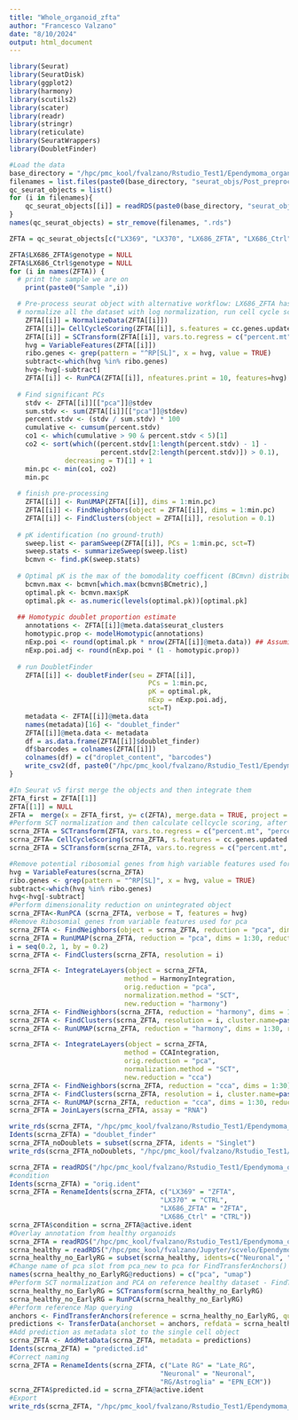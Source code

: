 ```yaml
---
title: "Whole_organoid_zfta"
author: "Francesco Valzano"
date: "8/10/2024"
output: html_document
---
```

```r
library(Seurat)
library(SeuratDisk)
library(ggplot2)
library(harmony)
library(scutils2)
library(scater)
library(readr)
library(stringr)
library(reticulate)
library(SeuratWrappers)
library(DoubletFinder)

```
```r
#Load the data
base_directory = "/hpc/pmc_kool/fvalzano/Rstudio_Test1/Ependymoma_organoids/Whole/" 
filenames = list.files(paste0(base_directory, "seurat_objs/Post_preprocessing/"))
qc_seurat_objects = list()
for (i in filenames){
    qc_seurat_objects[[i]] = readRDS(paste0(base_directory, "seurat_objs/Post_preprocessing/", i))
}
names(qc_seurat_objects) = str_remove(filenames, ".rds")
```
```r
ZFTA = qc_seurat_objects[c("LX369", "LX370", "LX686_ZFTA", "LX686_Ctrl")]
```

```r
ZFTA$LX686_ZFTA$genotype = NULL
ZFTA$LX686_Ctrl$genotype = NULL
for (i in names(ZFTA)) {
  # print the sample we are on
    print(paste0("Sample ",i))

  # Pre-process seurat object with alternative workflow: LX686_ZFTA has few cells and creates problems with CellCycleScoring. Taking inspiration from: https://github.com/satijalab/seurat/issues/3692
  # normalize all the dataset with log normalization, run cell cycle scoring on RNA slot, and then re-run SCT on RNA slot (SCT will fetch anyhow raw counts for normalization)
    ZFTA[[i]] = NormalizeData(ZFTA[[i]])
    ZFTA[[i]]= CellCycleScoring(ZFTA[[i]], s.features = cc.genes.updated.2019$s.genes, g2m.features = cc.genes.updated.2019$g2m.genes, assay = 'RNA')
    ZFTA[[i]] = SCTransform(ZFTA[[i]], vars.to.regress = c("percent.mt", "percent.ribo", 'S.Score', 'G2M.Score'), vst.flavor = "v2", assay = "RNA")
    hvg = VariableFeatures(ZFTA[[i]])
    ribo.genes <- grep(pattern = "^RP[SL]", x = hvg, value = TRUE)
    subtract<-which(hvg %in% ribo.genes)
    hvg<-hvg[-subtract]
    ZFTA[[i]] <- RunPCA(ZFTA[[i]], nfeatures.print = 10, features=hvg)
    
  # Find significant PCs
    stdv <- ZFTA[[i]][["pca"]]@stdev
    sum.stdv <- sum(ZFTA[[i]][["pca"]]@stdev)
    percent.stdv <- (stdv / sum.stdv) * 100
    cumulative <- cumsum(percent.stdv)
    co1 <- which(cumulative > 90 & percent.stdv < 5)[1]
    co2 <- sort(which((percent.stdv[1:length(percent.stdv) - 1] - 
                       percent.stdv[2:length(percent.stdv)]) > 0.1), 
              decreasing = T)[1] + 1
    min.pc <- min(co1, co2)
    min.pc
  
  # finish pre-processing
    ZFTA[[i]] <- RunUMAP(ZFTA[[i]], dims = 1:min.pc)
    ZFTA[[i]] <- FindNeighbors(object = ZFTA[[i]], dims = 1:min.pc)              
    ZFTA[[i]] <- FindClusters(object = ZFTA[[i]], resolution = 0.1)
  
  # pK identification (no ground-truth)
    sweep.list <- paramSweep(ZFTA[[i]], PCs = 1:min.pc, sct=T)
    sweep.stats <- summarizeSweep(sweep.list)
    bcmvn <- find.pK(sweep.stats)
  
  # Optimal pK is the max of the bomodality coefficent (BCmvn) distribution
    bcmvn.max <- bcmvn[which.max(bcmvn$BCmetric),]
    optimal.pk <- bcmvn.max$pK
    optimal.pk <- as.numeric(levels(optimal.pk))[optimal.pk]
  
  ## Homotypic doublet proportion estimate
    annotations <- ZFTA[[i]]@meta.data$seurat_clusters
    homotypic.prop <- modelHomotypic(annotations) 
    nExp.poi <- round(optimal.pk * nrow(ZFTA[[i]]@meta.data)) ## Assuming 7.5% doublet formation rate - tailor for your dataset
    nExp.poi.adj <- round(nExp.poi * (1 - homotypic.prop))
  
  # run DoubletFinder
    ZFTA[[i]] <- doubletFinder(seu = ZFTA[[i]], 
                                   PCs = 1:min.pc, 
                                   pK = optimal.pk,
                                   nExp = nExp.poi.adj,
                                   sct=T)
    metadata <- ZFTA[[i]]@meta.data
    names(metadata)[16] <- "doublet_finder"    
    ZFTA[[i]]@meta.data <- metadata 
    df = as.data.frame(ZFTA[[i]]$doublet_finder)
    df$barcodes = colnames(ZFTA[[i]])
    colnames(df) = c("droplet_content", "barcodes")
    write_csv2(df, paste0("/hpc/pmc_kool/fvalzano/Rstudio_Test1/Ependymoma_organoids/Whole/DoubletFinder/", "DoubletFinder_",i,".csv"))
}
```

```r
#In Seurat v5 first merge the objects and then integrate them
ZFTA_first = ZFTA[[1]]
ZFTA[[1]] = NULL
ZFTA =  merge(x = ZFTA_first, y= c(ZFTA), merge.data = TRUE, project = "Ep_whole_organoids") 
#Perform SCT normalization and then calculate cellcycle scoring, after that, rerun SCT regressing out the cell cycle Phase
scrna_ZFTA = SCTransform(ZFTA, vars.to.regress = c("percent.mt", "percent.ribo"), vst.flavor = "v2", assay = "RNA")
scrna_ZFTA= CellCycleScoring(scrna_ZFTA, s.features = cc.genes.updated.2019$s.genes, g2m.features = cc.genes.updated.2019$g2m.genes, assay = 'SCT')
scrna_ZFTA = SCTransform(scrna_ZFTA, vars.to.regress = c("percent.mt", "percent.ribo", 'S.Score', 'G2M.Score'), vst.flavor = "v2", assay = "RNA")
```

```r
#Remove potential ribosomial genes from high variable features used for PCA
hvg = VariableFeatures(scrna_ZFTA)
ribo.genes <- grep(pattern = "^RP[SL]", x = hvg, value = TRUE)
subtract<-which(hvg %in% ribo.genes)
hvg<-hvg[-subtract]
#Perform dimensionality reduction on unintegrated object
scrna_ZFTA<-RunPCA (scrna_ZFTA, verbose = T, features = hvg)
#Remove Ribosomial genes from variable features used for pca
scrna_ZFTA <- FindNeighbors(object = scrna_ZFTA, reduction = "pca", dims = 1:30)
scrna_ZFTA = RunUMAP(scrna_ZFTA, reduction = "pca", dims = 1:30, reduction.name = "umap")
i = seq(0.2, 1, by = 0.2)
scrna_ZFTA <- FindClusters(scrna_ZFTA, resolution = i)
```

```r
scrna_ZFTA <- IntegrateLayers(object = scrna_ZFTA, 
                             method = HarmonyIntegration,
                             orig.reduction = "pca", 
                             normalization.method = "SCT", 
                             new.reduction = "harmony")
scrna_ZFTA <- FindNeighbors(scrna_ZFTA, reduction = "harmony", dims = 1:30)
scrna_ZFTA <- FindClusters(scrna_ZFTA, resolution = i, cluster.name=paste0("Harmony_SCT_",i))
scrna_ZFTA <- RunUMAP(scrna_ZFTA, reduction = "harmony", dims = 1:30, reduction.name = "umap_harmony")
```
```r
scrna_ZFTA <- IntegrateLayers(object = scrna_ZFTA, 
                             method = CCAIntegration,
                             orig.reduction = "pca", 
                             normalization.method = "SCT", 
                             new.reduction = "cca")
scrna_ZFTA <- FindNeighbors(scrna_ZFTA, reduction = "cca", dims = 1:30)
scrna_ZFTA <- FindClusters(scrna_ZFTA, resolution = i, cluster.name=paste0("CCA_SCT_",i))
scrna_ZFTA <- RunUMAP(scrna_ZFTA, reduction = "cca", dims = 1:30, reduction.name = "umap_cca")
scrna_ZFTA = JoinLayers(scrna_ZFTA, assay = "RNA")
```

```r
write_rds(scrna_ZFTA, "/hpc/pmc_kool/fvalzano/Rstudio_Test1/Ependymoma_organoids/Whole/seurat_objs/Post_integration/scrna_ZFTA.rds")
Idents(scrna_ZFTA) = "doublet_finder"
scrna_ZFTA_noDoublets = subset(scrna_ZFTA, idents = "Singlet")
write_rds(scrna_ZFTA_noDoublets, "/hpc/pmc_kool/fvalzano/Rstudio_Test1/Ependymoma_organoids/Whole/seurat_objs/Post_integration/scrna_ZFTA_noDoublets.rds")
```
```r
scrna_ZFTA = readRDS("/hpc/pmc_kool/fvalzano/Rstudio_Test1/Ependymoma_organoids/Whole/seurat_objs/Post_integration/scrna_ZFTA_noDoublets.rds")
#condition
Idents(scrna_ZFTA) = "orig.ident"
scrna_ZFTA = RenameIdents(scrna_ZFTA, c("LX369" = "ZFTA",
                                      "LX370" = "CTRL",
                                      "LX686_ZFTA" = "ZFTA",
                                      "LX686_Ctrl" = "CTRL"))
scrna_ZFTA$condition = scrna_ZFTA@active.ident
#Overlay annotation from healthy organoids
scrna_ZFTA = readRDS("/hpc/pmc_kool/fvalzano/Rstudio_Test1/Ependymoma_organoids/Whole/seurat_objs/Post_integration/scrna_ZFTA_noDoublets.rds")
scrna_healthy = readRDS("/hpc/pmc_kool/fvalzano/Jupyter/scvelo/Ependymoma/rds files/LX_healthy_final.rds")
scrna_healthy_no_EarlyRG = subset(scrna_healthy, idents=c("Neuronal", "Late RG", "RG/Astroglia"))
#Change name of pca slot from pca_new to pca for FindTransferAnchors()
names(scrna_healthy_no_EarlyRG@reductions) = c("pca", "umap")
#Perform SCT normalization and PCA on reference healthy dataset - FindTransferAnchors() works only on embeddings calculated from the same type of normalization
scrna_healthy_no_EarlyRG = SCTransform(scrna_healthy_no_EarlyRG)
scrna_healthy_no_EarlyRG = RunPCA(scrna_healthy_no_EarlyRG)
#Perform reference Map querying
anchors <- FindTransferAnchors(reference = scrna_healthy_no_EarlyRG, query = scrna_ZFTA, dims = 1:30, reference.reduction = "pca", normalization.method="SCT")
predictions <- TransferData(anchorset = anchors, refdata = scrna_healthy_no_EarlyRG$own.mapping, dims = 1:30)
#Add prediction as metadata slot to the single cell object
scrna_ZFTA <- AddMetaData(scrna_ZFTA, metadata = predictions)
Idents(scrna_ZFTA) = "predicted.id"
#Correct naming
scrna_ZFTA = RenameIdents(scrna_ZFTA, c("Late RG" = "Late_RG",
                                      "Neuronal" = "Neuronal",
                                      "RG/Astroglia" = "EPN_ECM"))
scrna_ZFTA$predicted.id = scrna_ZFTA@active.ident
#Export
write_rds(scrna_ZFTA, "/hpc/pmc_kool/fvalzano/Rstudio_Test1/Ependymoma_organoids/Whole/seurat_objs/Post_Annotation/scrna_ZFTA.rds")
```

